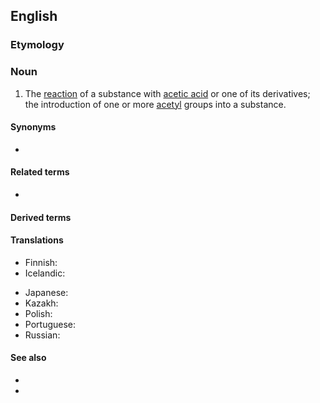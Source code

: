 {{also|acétylation}}

==English==

===Etymology===
{{suffix|en|acetylate|ion}}

===Noun===
{{en-noun}}

# {{lb|en|organic chemistry}} The [[reaction]] of a substance with [[acetic acid]] or one of its derivatives; the introduction of one or more [[acetyl]] groups into a substance.

====Synonyms====
* {{l|en|ethanoylation}}

====Related terms====
* {{l|en|acetylate}}

====Derived terms====
{{der3|en
|aminoacetylation
|autoacetylation
|deacetylation
|desacetylation
|diacetylation
|hyperacetylation
|hypoacetylation
|monoacetylation
|multiacetylation
|nonacetylation
|pentaacetylation
|peracetylation
|phosphoacetylation
|preacetylation
|reacetylation
|transacetylation
|underacetylation}}

====Translations====
{{trans-top|reaction of a substance with acetic acid}}
* Finnish: {{t|fi|asetylaatio}}
* Icelandic: {{t|is|asetýling|f}}
{{trans-mid}}
* Japanese: {{t|ja|アセチル化|tr=アセチルか, asechiruka}}
* Kazakh: {{t|kk|ацетилдеу}}
* Polish: {{t+|pl|acetylowanie|n}}
* Portuguese: {{t|pt|acetilação|f}}
* Russian: {{t+|ru|ацетилирование|f}}
{{trans-bottom}}

====See also====
* {{pedia}}
* {{pedia|Acetyl}}